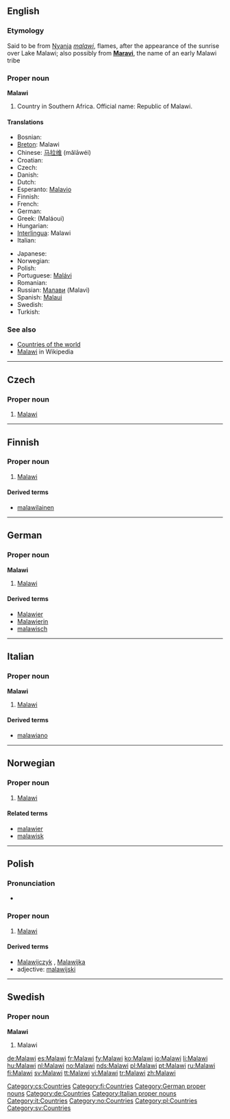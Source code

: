 ==English==

===Etymology===
Said to be from [[w:Nyanja|Nyanja]] ''[[malawi]]'', flames, after the appearance of the sunrise over Lake Malawi; also possibly from '''[[Maravi]]''', the name of an early Malawi tribe

===Proper noun===
'''Malawi'''

# Country in Southern Africa. Official name: Republic of Malawi.

====Translations====
{{top}}
* Bosnian: {{t-|bs|Malavi|m}}
* [[Breton]]: Malawi
* Chinese: [[马拉维]] (mǎlāwéi)
* Croatian: {{t-|hr|Malavi|m}}
* Czech: {{t-|cs|Malawi|n}}
* Danish: {{t-|da|Malawi}}
* Dutch: {{t+|nl|Malawi}}
* Esperanto: [[Malavio]]
* Finnish: {{t+|fi|Malawi}}
* French: {{t+|fr|Malawi|m}}
* German: {{t+|de|Malawi}}
* Greek: {{t-|el|Μαλάουι|n|sc=Grek}} (Maláoui)
* Hungarian: {{t+|hu|Malawi}}
* [[Interlingua]]: Malawi
* Italian: {{t-|it|Malawi|m}}
{{mid}}
* Japanese: {{t+|ja|マラウイ|tr=Maraui|sc=Jpan}}
* Norwegian: {{t-|no|Malawi}}
* Polish: {{t+|pl|Malawi}}
* Portuguese: [[Malávi]]
* Romanian: {{t-|ro|Malawi}}
* Russian: [[Малави]] (Malavi)
* Spanish: [[Malaui]]
* Swedish: {{t+|sv|Malawi}}
* Turkish: {{t+|tr|Malavi}}
{{bottom}}

===See also===
* [[Appendix:Countries of the world|Countries of the world]]
* [[w:Malawi|Malawi]] in Wikipedia

----

==Czech==

===Proper noun===
{{cs-proper noun|g=n}}

# [[#English|Malawi]]

[[Category:cs:Countries]]

----

==Finnish==
{{wikipedia|lang=fi}}

===Proper noun===
{{fi-noun|proper=true}}

# [[#English|Malawi]]

====Derived terms====
* [[malawilainen]]

[[Category:fi:Countries]]

----

==German==
{{wikipedia|lang=de}}

===Proper noun===
'''Malawi''' {{n}}

# [[#English|Malawi]]

====Derived terms====
* [[Malawier]]
* [[Malawierin]]
* [[malawisch]]

[[Category:German proper nouns]]
[[Category:de:Countries]]

----

==Italian==
{{wikipedia|lang=it}}

===Proper noun===
'''Malawi''' {{m}}

# [[#English|Malawi]]

====Derived terms====
* [[malawiano]]

[[Category:Italian proper nouns]]
[[Category:it:Countries]]

----

==Norwegian==

===Proper noun===
{{infl|no|proper noun}}

# [[#English|Malawi]]

====Related terms====
*[[malawier]]
*[[malawisk]]

[[Category:no:Countries]]

----
==Polish==

===Pronunciation===
* {{IPA|/maˈlavi/|lang=pl}}

===Proper noun===
{{infl|pl|proper noun|g=n}}

# [[#English|Malawi]]

====Derived terms====
*[[Malawijczyk]] {{m}}, [[Malawijka]] {{f}}
*adjective: [[malawijski]]

[[Category:pl:Countries]]
----

==Swedish==

===Proper noun===
'''Malawi'''

# Malawi

[[Category:sv:Countries]]

[[de:Malawi]]
[[es:Malawi]]
[[fr:Malawi]]
[[fy:Malawi]]
[[ko:Malawi]]
[[io:Malawi]]
[[li:Malawi]]
[[hu:Malawi]]
[[nl:Malawi]]
[[no:Malawi]]
[[nds:Malawi]]
[[pl:Malawi]]
[[pt:Malawi]]
[[ru:Malawi]]
[[fi:Malawi]]
[[sv:Malawi]]
[[tt:Malawi]]
[[vi:Malawi]]
[[tr:Malawi]]
[[zh:Malawi]]